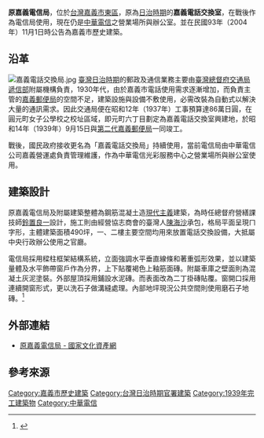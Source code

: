 {{tw monument
|name=原嘉義電信局
|formername=嘉義電話交換局
|image=Former Telecommunication Bureau of Chiayi, Chiayi City (Taiwan).jpg
|imagename=原嘉義電信局
|othername=嘉義電話交換分室
|level= 歷史建築
|class= 衙署
|time= {{flagicon|Empire of Japan}} 日本昭和14年（1939年） {{r|諸}}
|location= {{TWN}}[[嘉義市|嘉義市]][[東區_(嘉義市)|東區]]光彩街269號 
|reg_url=https://nchdb.boch.gov.tw/assets/overview/historicalBuilding/20041101000001|date=2004年11月1日}}
'''原嘉義電信局'''，位於[[台灣|台灣]][[嘉義市|嘉義市]][[東區_(嘉義市)|東區]]，原為[[臺灣日治時期|日治時期]]的'''嘉義電話交換室'''，在戰後作為電信局使用，現在仍是[[中華電信|中華電信]]之營業場所與辦公室{{r|文}}。並在民國93年（2004年）11月1日時公告為嘉義市歷史建築{{r|文}}。
== 沿革 ==
[[File:嘉義電話交換局.jpg|thumb]]
[[臺灣日治時期|臺灣日治時期]]的郵政及通信業務主要由[[臺灣總督府交通局遞信部|臺灣總督府交通局遞信部]]附屬機構負責，1930年代，由於嘉義市電話使用需求逐漸增加，而負責主管的[[原嘉義郵局|嘉義郵便局]]的空間不足，建築設施與設備不敷使用，必需改裝為自動式以解決大量的通訊需求。因此交通局便在昭和12年（1937年）工事預算達86萬日圓，在圓元町女子公學校之校址區域，即元町六丁目劃定為嘉義電話交換室興建地，於昭和14年（1939年）9月15日與[[原嘉義郵局|第二代嘉義郵便局]]一同竣工。{{r|諸}}

戰後，國民政府接收更名為「嘉義電話交換局」持續使用，當前電信局由中華電信公司嘉義營運處負責管理維護，作為中華電信光彩服務中心之營業場所與辦公室使用。
== 建築設計 ==
原嘉義電信局及附屬建築整體為鋼筋混凝土造[[現代主義|現代主義]]建築，為時任總督府營繕課技師[[鈴置良一|鈴置良一]]設計，施工則由經營協志商會的臺灣人[[陳海沙|陳海沙]]承包{{r|嘉}}，格局平面呈現ㄇ字形，主體建築面積490坪，一、二樓主要空間均用來放置電話交換設備{{r|文}}，大抵屬中央行政辦公使用之官廳。


電信局採用樑柱框架結構系統，立面強調水平垂直線條和著重弧形效果，並以建築量體及水平飾帶窗戶作為分界，上下貼覆褐色上釉筋面磚。附屬車庫之壁面則為混凝土灰泥塗裝。外部屋頂採用鋪設水泥磚。而表面改為二丁掛磚貼覆。窗開口採用連續開窗形式，更以洗石子做溝縫處理。內部地坪現況公共空間則使用磨石子地磚。<ref>{{Cite book|title=《歷史建築原嘉義電信局調查研究案》|last=|first=|publisher=嘉義市政府文化局|year=2008|isbn=|location=嘉義市|language=zh-tw}}</ref>
== 外部連結 ==
*[https://nchdb.boch.gov.tw/assets/overview/historicalBuilding/20041101000001 原嘉義電信局 -  國家文化資產網] {{Wayback|url=https://nchdb.boch.gov.tw/assets/overview/historicalBuilding/20041101000001 |date=20190514185613 }}

== 參考來源 ==
{{portal bar|台灣|歷史|建築|border=no}}
{{Commons cat|Former Telecommunication Bureau of Chiayi}}
{{reflist|refs=
<ref name="文">{{cite web |url=http://www.hach.gov.tw/hach/frontsite/cultureassets/caseBasicInfoAction.do?method=doViewCaseBasicInfo&caseId=IA09602001126&version=1&assetsClassifyId=1.2&iscancel=true |language=zh-tw |title=原嘉義電信局 |publisher=行政院文化建設委員會文化資產總管理處籌備處 |accessdate=2011-08-10 }}{{dead link|date=2017年12月 |bot=InternetArchiveBot |fix-attempted=yes }}</ref>
<ref name="諸">{{cite book|author=蔡榮順（撰文）|title=《諸羅身影－嘉義市古蹟與歷史建築影像集》 |year=2005 |publisher=嘉義市文化局 |location=嘉義市 |isbn=986-00-1484-1 |pages=59頁 }}</ref>
<ref name="嘉">{{Cite web |url=http://www.cabcy.gov.tw/local_05_09.asp |title=嘉義市政府文化局——原嘉義電信局 |accessdate=2011-08-10 |archive-date=2011-05-01 |archive-url=https://web.archive.org/web/20110501131227/http://www.cabcy.gov.tw/local_05_09.asp |dead-url=no }}</ref>
}}
{{嘉義市文化資產}}
{{臺灣總督府交通局}}

[[Category:嘉義市歷史建築|Category:嘉義市歷史建築]]
[[Category:台灣日治時期官署建築|Category:台灣日治時期官署建築]]
[[Category:1939年完工建築物|Category:1939年完工建築物]]
[[Category:中華電信|Category:中華電信]]